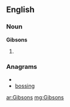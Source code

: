 ==English==

===Noun===
'''Gibsons'''

# {{plural of|[[Gibson]]}}

===Anagrams===
* {{alphagram|bginoss}}
* [[bossing#English|bossing]]

[[ar:Gibsons]]
[[mg:Gibsons]]